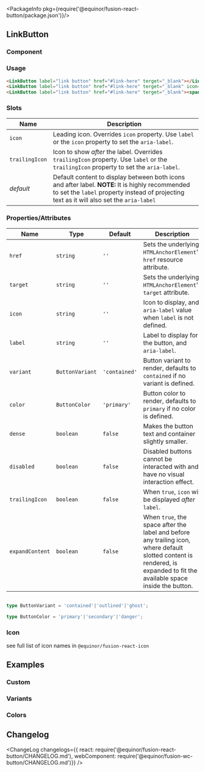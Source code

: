 
<Meta
  title="Input/Button/Link"
  component={LinkButton}
/>

<PackageInfo pkg={require('@equinor/fusion-react-button/package.json')}/>

## LinkButton

### Component

<ArgsTable of={LinkButton} />

### Usage

```html
<LinkButton label="link button" href="#link-here" terget="_blank"></LinkButton>
<LinkButton label="link button" href="#link-here" terget="_blank" icon="settings"></LinkButton>
<LinkButton label="link button" href="#link-here" terget="_blank"><span slot="icon">🚀</span></LinkButton>
```

### Slots

| Name           | Description
| -------------- | -----------
| `icon`         | Leading icon. Overrides `icon` property. Use `label` or the `icon` property to set the `aria-label`.
| `trailingIcon` | Icon to show _after_ the label. Overrides `trailingIcon` property. Use `label` or the `trailingIcon` property to set the `aria-label`.
| _default_      | Default content to display between both icons and after label. __NOTE:__ It is highly recommended to set the `label` property instead of projecting text as it will also set the `aria-label`

### Properties/Attributes

| Name | Type | Default | Description
| ---- | ---- | ------- | -----------
| `href` | `string` | `''` | Sets the underlying `HTMLAnchorElement`'s `href` resource attribute.
| `target` | `string` | `''` | Sets the underlying `HTMLAnchorElement`'s `target` attribute.
| `icon` | `string` | `''` | Icon to display, and `aria-label` value when `label` is not defined.
| `label` | `string` | `''` | Label to display for the button, and `aria-label`.
| `variant` | `ButtonVariant` | `'contained'` | Button variant to render, defaults to `contained` if no variant is defined.
| `color` | `ButtonColor` | `'primary'` | Button color to render, defaults to `primary` if no color is defined.
| `dense` | `boolean` | `false` | Makes the button text and container slightly smaller.
| `disabled` | `boolean` | `false` | Disabled buttons cannot be interacted with and have no visual interaction effect.
| `trailingIcon` | `boolean` | `false` | When `true`, `icon` will be displayed _after_ `label`.
| `expandContent` | `boolean` | `false` | When `true`, the space after the label and before any trailing icon, where default slotted content is rendered, is expanded to fit the available space inside the button.

```ts

type ButtonVariant = 'contained'|'outlined'|'ghost';

type ButtonColor = 'primary'|'secondary'|'danger';

```

### Icon

see full list of icon names in `@equinor/fusion-react-icon`

## Examples

### Custom

<StoryExample storyId="examples-button-link--custom" showSource/>

### Variants

<StoryExample storyId="examples-button-link--variants" showSource/>

### Colors

<StoryExample storyId="examples-button-link--colors" showSource/>

## Changelog

<ChangeLog changelogs={{
  react: require('@equinor/fusion-react-button/CHANGELOG.md'), 
  webComponent: require('@equinor/fusion-wc-button/CHANGELOG.md')}} 
/>
